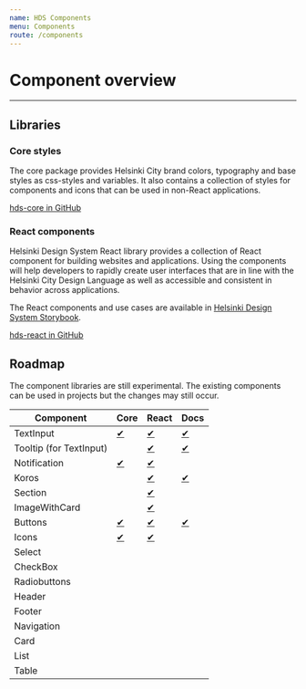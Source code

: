 ```yaml
---
name: HDS Components
menu: Components
route: /components
---
```


# Component overview

---

## Libraries

### Core styles

The core package provides Helsinki City brand colors, typography and base styles as css-styles and variables. It also contains a collection of styles for components and icons that can be used in non-React applications.

[hds-core in GitHub](https://www.npmjs.com/package/hds-core)

### React components

Helsinki Design System React library provides a collection of React component for building websites and applications. Using the components will help developers to rapidly create user interfaces that are in line with the Helsinki City Design Language as well as accessible and consistent in behavior across applications.

The React components and use cases are available in [Helsinki Design System Storybook](/storybook).

[hds-react in GitHub](https://www.npmjs.com/package/hds-react)

## Roadmap

The component libraries are still experimental. The existing components can be used in projects but the changes may still occur.

| Component               | Core                                   | React                                                    | Docs                                            |
| ----------------------- | -------------------------------------- | -------------------------------------------------------- | ----------------------------------------------- |
| TextInput               | [✔](/core/examples/text-inputs.html)   | [✔](/storybook/?path=/story/textinput--default)          | [✔](/docs-components-text-fields)               |
| Tooltip (for TextInput) |                                        | [✔](/storybook/?path=/story/textinput--with-tooltip)     | [✔](/docs-components-text-fields/#with-tooltip) |
| Notification            | [✔](/core/examples/notifications.html) | [✔](/storybook/?path=/story/notification--default)       |                                                 |
| Koros                   |                                        | [✔](/storybook/?path=/story/koros--basic)                | [✔](/docs-components-koros)                     |
| Section                 |                                        | [✔](/storybook/?path=/story/section--primary-with-koros) |                                                 |
| ImageWithCard           |                                        | [✔](/storybook/?path=/story/imagewithcard--default)      |                                                 |
| Buttons                 | [✔](/core/examples/buttons.html)       | [✔](/storybook/?path=/story/button--default)             | [✔](/docs-components-buttons)                   |
| Icons                   | [✔](/core/examples/icons.html)         | [✔](/storybook/?path=/story/icons--iconangleright)       |                                                 |
| Select                  |                                        |                                                          |                                                 |
| CheckBox                |                                        |                                                          |                                                 |
| Radiobuttons            |                                        |                                                          |                                                 |
| Header                  |                                        |                                                          |                                                 |
| Footer                  |                                        |                                                          |                                                 |
| Navigation              |                                        |                                                          |                                                 |
| Card                    |                                        |                                                          |                                                 |
| List                    |                                        |                                                          |                                                 |
| Table                   |                                        |                                                          |                                                 |

